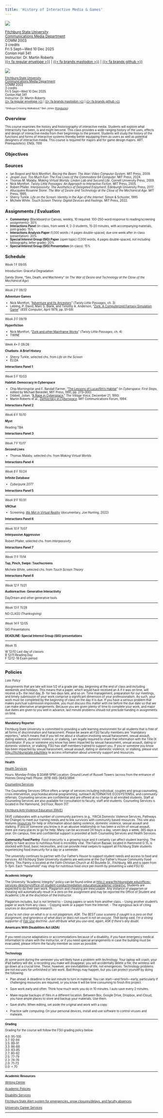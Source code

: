 ```yaml
---
title: 'History of Interactive Media & Games'
---
```


:::: {.content-visible when-format="html"}
::: {layout="[[50, 50]]"}
[![](img/polyducks.gif)](https://polyducks.co.uk/archive/)

<small>[Fitchburg State University](https://fitchburgstate.edu)\
[Communications Media Department](https://www.fitchburgstate.edu/academics/academic-schools/school-arts-and-sciences/communications-media-department)\
COMM 2003\
3 credits\
Fri 5 Sept---Wed 10 Dec 2025\
Conlon Hall 341\
Instructor: Dr. Martin Roberts\
<!-- [Syllabus](https://mroberts1.github.io/fsu-interactive-media-fa25)\ -->
<!-- [GitHub](https://github.com/mroberts1/fsu-interactive-media-fa25)</small>\ -->
[{{< fa regular envelope >}}](mailto:mailto:mrober40@fitchburgstate.edu) \| [{{< fa brands mastodon >}}](https://merveilles.town/@dokoissho) \| [{{< fa brands github >}}](https://mroberts1.github.io/fsu-interactive-media-fa25/)\
<!-- [Discord](https://discord.gg/DNfUzQdP)\ -->
<!-- [YouTube](https://youtube.com/playlist?list=PLx7AcHafElRjqnn6tRYbIEH517L20tt91&si=PwYfFjJ38arD1SUY)</small> -->
:::
::::

:::: {.content-visible when-format="pdf"}
::: {layout="[[48, -4, 48]]"}
[![](img/polyducks.png){fig-alt="Shibuya Crossing Walkabout, by UK digital artist Ben Jones, aka Polyducks"}](http://polyducks.co.uk/)

<small>[Fitchburg State University](https://fitchburgstate.edu)\
[Communications Media Department](https://www.fitchburgstate.edu/academics/academic-schools/school-arts-and-sciences/communications-media-department)\
COMM 2003\
3 credits\
Fri 5 Sept---Wed 10 Dec 2025\
Conlon Hall 341\
Instructor: Dr. Martin Roberts\
<!-- [Syllabus](https://mroberts1.github.io/fsu-interactive-media-fa25)\ -->
<!-- [GitHub](https://github.com/mroberts1/fsu-interactive-media-fa25)</small>\ -->
[{{< fa regular envelope >}}](mailto:mailto:mrober40@fitchburgstate.edu) \| [{{< fa brands mastodon >}}](https://merveilles.town/@dokoissho) \| [{{< fa brands github >}}](https://mroberts1.github.io/fsu-interactive-media-fa25/)\
:::
::::

<small>"Shibuya Crossing Walkabout," Ben Jones ([Polyducks](https://polyducks.co.uk/))</small>

## Overview

This course examines the history and historiography of interactive media. Students will explore what interactivity has been, is and might become. This class provides a wide-ranging history of the uses, effects and design of interactive media from their beginnings to the present. Students will study the history of the functions and forms of interactive systems thereby better equipping them as users as well as potential designers of interactive media. This course is required for majors and for game design majors. ART. Prerequisite(s): ENGL 1100

## Objectives

## Sources

- Ian Bogost and Nick Montfort. *Racing the Beam: The Atari Video Computer System*. MIT Press, 2009.
- Jesper Juul. _Too Much Fun: The Five Lives of the Commodore 64 Computer_. MIT Press, 2024.
- Thomas M. Malaby. _Making Virtual Worlds: Linden Lab and Second Life_. Cornell University Press, 2009.
- Nick Montfort. *Twisty Little Passages: An Approach to Interactive Fiction.* MIT Press, 2005.
- Robert Pfaller. _Interpassivity: The Aesthetics of Delegated Enjoyment_. Edinburgh University Press, 2017.
- Allucquère Rosanne Stone. *The War of Desire and Technology at the Close of the Mechanical Age*. MIT Press, 1995.
- Sherry Turkle. *Life on the Screen: Identity in the Age of the Internet*. Simon & Schuster, 1995
- Michele White. *Touch Screen Theory: Digital Devices and Feelings*. MIT Press, 2022.

## Assignments / Evaluation

- **Commentary** (Blackboard or Canvas, weekly, 10 required: 100-250-word response to reading/screening assignments): 30%
- **Interactions Panel** (in-class, from week 4; 2-3 students, 15-20 minutes, with accompanying materials, joint grade): 15%
- **Interactions Analysis Paper** (1,000 words / 4 pages double-spaced; due one week after in-class presentation): 20%
- **Special Interest Group (SIG) Paper** (open topic) (1,000 words, 4 pages double-spaced, not including bibliography, letter grade): 20%
- **Special Interest Group (SIG) Presentation** (in-class): 15%

## Schedule

*Week 1* F 09/05

Introduction: Graceful Degradation

Sandy Stone, "Sex, Death, and Machinery" (in *The War of Desire and Technology at the Close of the Mechanical Age*)

***

*Week 2* F 09/12

**Adventure Games**

- Nick Montfort, "[Adventure and Its Ancestors](pdf/nick-montfort-adventure.pdf)" (*Twisty Little Passages*, ch. 3)
- Lebling, P. David, Marc S. Blank, and Timothy A. Anderson, “[Zork: A Computerized Fantasy Simulation Game](https://mud.co.uk/richard/zork.htm)” (*IEEE Computer*, April 1979, pp. 51–59)

***

*Week 3* F 09/19

**Hyperfiction**

- Nick Montfort, "[Zork and other Mainframe Works](pdf/nick-montfort-zork.pdf)" (*Twisty Little Passages*, ch. 4)
- TWINE

***

Week 4* F 09/26

**Chatbots: A Brief History**

- Sherry Turkle, selected chs. from *Life on the Screen*
- ELIZA

**Interactions Panel 1**

***

*Week 5* F 10/03

**Habitat: Democracy in Cyberspace**

- Chip Morningstar and F. Randall Farmer, “[The Lessons of Lucasfilm’s Habitat](https://web.stanford.edu/class/history34q/readings/Virtual_Worlds/LucasfilmHabitat.html)” (in *Cyberspace: First Steps*, edited by Michael Benedikt, MIT Press, 1991, pp. 273–300)
- Dibbell, Julian. “[A Rape in Cyberspace.](-  [https://www.juliandibbell.com/texts/a-rape-in-cyberspace](https://www.juliandibbell.com/texts/a-rape-in-cyberspace))” *The Village Voice*, December 21, 1993.
- Martin Roberts et al., [*Democracy in Cyberspace*](https://dokoissho.sdf.org/mit/commforum/). MIT Communications Forum, 1994.

**Interactions Panel 2**

****

*Week 6* F 10/10

**Myst**

Reading TBA

**Interactions Panel 3**

***

*Week 7* F 10/17

**Second Lives**

- Thomas Malaby, selected chs. from *Making Virtual Worlds*

**Interactions Panel 4**

***

*Week 8* F 10/24

**Infinite Database**

- *Cyberpunk 2077*

**Interactions Panel 5**

***

*Week 9* F 10/31

**VRChat**

- Screening: [*We Met in Virtual Reality*](https://joeahunting.com/we-met-in-virtual-reality) (documentary, Joe Hunting, 2022)

**Interactions Panel 6**

***

*Week 10* F 11/07

**Interpassive Aggressive**

Robert Pfaller, selected chs. from *Interpassivity*

**Interactions Panel 7**

***

*Week 11* F 11/14

**Tap, Pinch, Swipe: Touchscreens**

Michele White, selected chs. from *Touch Screen Theory*

**Interactions Panel 8**

***

*Week 12* F 11/21

**Audioreactive: Generative Interactivity**  

DayDream and other generative tools

***

*Week 13* F 11/28

NO CLASS (Thanksgiving)

***

*Week 14* F 12/05

SIG Presentations

**DEADLINE: Special Interest Group (SIG) presentations**

***

*Week 15* 

W 12/10 Last day of classes  
R 12/11 Reading Day  
F 12/12-18 Exam period  
  
***
  
## Policies

*Late Policy*

Assignments that are late will lose 1/2 of a grade per day, beginning at the end of class and including weekends and holidays. This means that a paper, which would have received an A if it was on time, will receive a B+ the next day, B- for two days late, and so on. Time management, preparation for our meetings, and timely submission of your work comprise a significant dimension of your professionalism. As such, your work must be completed by the beginning of class on the day it is due. If you have a serious problem that makes punctual submission impossible, you must discuss this matter with me before the due date so that we can make alternative arrangements. Because you are given plenty of time to complete your work, and major due dates are given to you well in advance, last minute problems should not preclude handing in assignments on time.

------------------------------------------------------------------------

**Mandatory Reporter**

Fitchburg State University is committed to providing a safe learning environment for all students that is free of all forms of discrimination and harassment. Please be aware all FSU faculty members are "mandatory reporters," which means that if you tell me about a situation involving sexual harassment, sexual assault, dating violence, domestic violence, or stalking, I am legally required to share that information with the Title IX Coordinator. If you or someone you know has been impacted by sexual harassment, sexual assault, dating or domestic violence, or stalking, FSU has staff members trained to support you. If you or someone you know has been impacted by sexual harassment, sexual assault, dating or domestic violence, or stalking, please visit <http://fitchburgstate.edu/titleix> to access information about university support and resources.

------------------------------------------------------------------------

**Health**

[Health Services](http://www.google.com/url?q=http%3A%2F%2Fwww.fitchburgstate.edu%2Foffices-services-directory%2Fhealth-services%2F&sa=D&sntz=1&usg=AFQjCNEw5V0i0hL5DVO5b43gejNNaAt4ig)

Hours: Monday-Friday 8:30AM-5PM Location: Ground Level of Russell Towers (across from the entrance of Holmes Dining Hall) Phone: (978) 665-3643/3894

[Counseling Services](http://www.google.com/url?q=http%3A%2F%2Fwww.fitchburgstate.edu%2Foffices-services-directory%2Fcounseling-services%2F&sa=D&sntz=1&usg=AFQjCNEYiS4EmSvWerpp2bKr5lTpouPuqQ)

The Counseling Services Office offers a range of services including individual, couples and group counseling, crisis intervention, psychoeducational programming, outreach ALTERNATIVE ECOSYSTEMSs, and community referrals. Counseling services are confidential and are offered at no charge to all enrolled students. Staff at Counseling Services are also available for consultation to faculty, staff and students. Counseling Services is located in the Hammond, 3rd Floor, Room 317.

[Fitchburg Anti-Violence Education (FAVE)](http://www.google.com/url?q=http%3A%2F%2Fwww.fitchburgstate.edu%2Foffices-services-directory%2Ffitchburg-anti-violence-education%2F&sa=D&sntz=1&usg=AFQjCNFi5qy-wunMxX-hoWbA9YwT8aa4Ig)

FAVE collaborates with a number of community partners (e.g., YWCA Domestic Violence Services, Pathways for Change) to meet our training needs and to link survivors with community based resources. This site also features [resources](http://www.google.com/url?q=http%3A%2F%2Fwww.fitchburgstate.edu%2Foffices-services-directory%2Ffitchburg-anti-violence-education%2Ffitchburg-anti-violence-education-resources%2F&sa=D&sntz=1&usg=AFQjCNF9KZ2O1AvPMLJTHdNg1DfmYYtgog) for help or information about dating violence, domestic violence, sexual assault and stalking. If you or someone you know is in an abusive relationship or has been a victim of sexual assault, there are many places to go for help. Many can be accessed 24 hours a day, seven days a week, 365 days a year. On campus, free and confidential support is provided at both Counseling Services and Health Services.

**Community Food Pantry**\ 
Food insecurity is a growing issue and it certainly can affect student learning. The ability to have access to nutritious food is incredibly vital. The Falcon Bazaar, located in Hammond G 15, is stocked with food, basic necessities, and can provide meal swipes to support all Fitchburg State students experiencing food insecurity for a day or a semester.

The university continues to partner with Our Father's House to support student needs and access to food and services. All Fitchburg State University students are welcome at the Our Father's House Community Food Pantry. This Pantry is located at the Faith Christian Church at 40 Boutelle St., Fitchburg, MA and is open from 5-7pm. Each "household" may shop for nutritious food once per month by presenting a valid FSU ID.

------------------------------------------------------------------------

**Academic Integrity**

The University "Academic Integrity" policy can be found online at [http:// www.fitchburgstate.edu/offices-services-directory/office-of-student-conductmediation-education/academic-integrity/.](http://www.fitchburgstate.edu/offices-services-directory/office-of-student-conduct-mediation-education/academic-integrity/) Students are expected to do their own work. Plagiarism and cheating are inexcusable. Any instance of plagiarism or cheating will automatically result in a zero on the assignment and may be reported the Office of Student and Academic Life at the discretion of the instructor.

Plagiarism includes, but is not limited to: - Using papers or work from another class. - Using another student's paper or work from any class. - Copying work or a paper from the Internet. - The egregious lack of citing sources or documenting research.

*If you're not clear on what is or is not plagiarism, ASK. The BEST case scenario if caught is a zero on that assignment, and ignorance of what does or does not count is not an excuse. That being said, I'm a strong supporter of* [*Fair Use*](https://en.wikipedia.org/wiki/Fair_Use) *doctrine. Just attribute what you use--and, again, ASK if there's any doubt.*

**Americans With Disabilities Act (ADA)**

------------------------------------------------------------------------

If you need course adaptations or accommodations because of a disability, if you have emergency medical information to share with the instructor, or if you need special arrangements in case the building must be evacuated, please inform the faculty member as soon as possible.

------------------------------------------------------------------------

**Technology**

At some point during the semester you will likely have a problem with technology. Your laptop will crash; your iPad battery will die; a recording you make will disappear; you will accidentally delete a file; the wireless will go down at a crucial time. These, however, are inevitabilities of life, not emergences. Technology problems are not excuses for unfinished or late work. Bad things may happen, but you can protect yourself by doing the following:

-   Plan ahead: A deadline is the last minute to turn in material. You can start---and finish---early, particularly if challenging resources are required, or you know it will be time consuming to finish this project.

-   Save work early and often: Think how much work you do in 10 minutes. I auto save every 2 minutes.

-   Make regular backups of files in a different location: Between Box, Google Drive, Dropbox, and iCloud, you have ample places to store and backup your materials. Use them.

-   Save drafts: When editing, set aside the original and work with a copy.

-   Practice safe computing: On your personal devices, install and use software to control viruses and malware.

------------------------------------------------------------------------

**Grading**

Grading for the course will follow the FSU grading policy below:

4.0: 95-100\
3.7: 92-94\
3.5: 89-91\
3.3: 86-88\
3.0: 83-85\
2.7: 80-82\
2.5: 77-79\
2.3: 74-76\
2.0: 71-73\
0.0: \< 70

------------------------------------------------------------------------

**Academic Resources**

[Writing Center](http://www.fitchburgstate.edu/offices-services-directory/tutor-center/writing-help/)

[Academic Policies](http://catalog.fitchburgstate.edu/content.php?catoid=13&navoid=851)

[Disability Services](http://www.fitchburgstate.edu/offices-services-directory/disability-services/)

[Fitchburg State Alert system for emergencies, snow closures/delays, and faculty absences](https://www.getrave.com/login/fitchburgstate/)

[University Career Services](http://www.fitchburgstate.edu/offices-services-directory/career-counseling-and-advising/careerservices/)

------------------------------------------------------------------------
